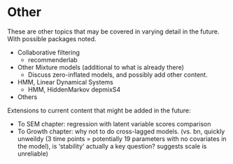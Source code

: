 # Other


These are other topics that may be covered in varying detail in the future. With possible packages noted. 

- Collaborative filtering
    - recommenderlab
- Other Mixture models (additional to what is already there) 
    - Discuss zero-inflated models, and possibly add other content.
- HMM, Linear Dynamical Systems
    - HMM, HiddenMarkov depmixS4
- Others


Extensions to current content that might be added in the future:

- To SEM chapter: regression with latent variable scores comparison
- To Growth chapter: why not to do cross-lagged models. (vs. bn, quickly unweildy (3 time points = potentially 19 parameters with no covariates in the model), is 'stability' actually a key question? suggests scale is unreliable)
